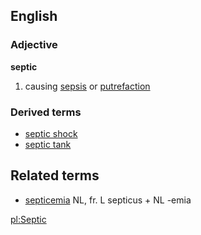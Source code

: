 ==English==
===Adjective===
'''septic'''
#causing [[sepsis]] or [[putrefaction]]
===Derived terms===
*[[septic shock]]
*[[septic tank]]

== Related terms ==
*[[septicemia]] NL, fr. L septicus + NL -emia

[[pl:Septic]]